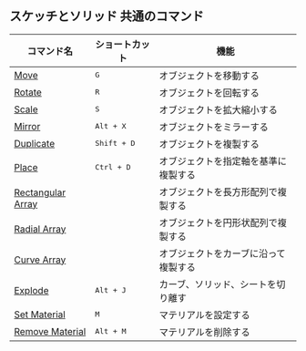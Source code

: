## スケッチとソリッド 共通のコマンド
| コマンド名                                      | ショートカット     | 機能                                 |
| ----------------------------------------------- | ------------------ | ------------------------------------ |
| [Move](common/move)                             | <kbd>G</kbd>       | オブジェクトを移動する               |
| [Rotate](common/rotate)                         | <kbd>R</kbd>       | オブジェクトを回転する               |
| [Scale](common/scale)                           | <kbd>S</kbd>       | オブジェクトを拡大縮小する           |
| [Mirror](common/mirror)                         | <kbd>Alt + X</kbd>   | オブジェクトをミラーする             |
| [Duplicate](common/duplicate)                   | <kbd>Shift + D</kbd> | オブジェクトを複製する               |
| [Place](common/place)                           | <kbd>Ctrl + D</kbd>  | オブジェクトを指定軸を基準に複製する |
| [Rectangular Array](common/rectangular-array)   |                    | オブジェクトを長方形配列で複製する   |
| [Radial Array](common/radial-array)             |                    | オブジェクトを円形状配列で複製する   |
| [Curve Array](common/curve-array)               |                    | オブジェクトをカーブに沿って複製する |
| [Explode](common/explode)                   | <kbd>Alt + J</kbd>   | カーブ、ソリッド、シートを切り離す   |
| [Set Material](common/set-material)         | <kbd>M</kbd>       | マテリアルを設定する                 |
| [Remove Material](common/remove-material)   | <kbd>Alt + M</kbd>   | マテリアルを削除する                 |





